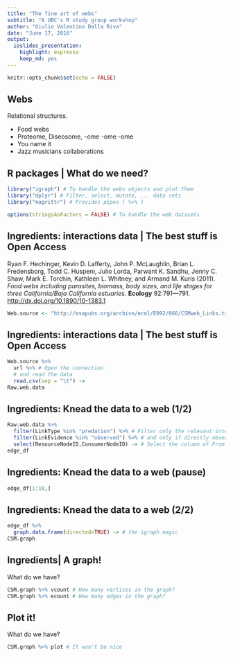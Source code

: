```yaml
---
title: "The fine art of webs"
subtitle: "A UBC's R study group workshop"
author: "Giulio Valentino Dalla Riva"
date: "June 17, 2016"
output: 
  ioslides_presentation: 
    highlight: espresso
    keep_md: yes
---
```


```r
knitr::opts_chunk$set(echo = FALSE)
```

## Webs

Relational structures.

- Food webs
- Proteome, Diseosome, -ome -ome -ome
- You name it
- Jazz musicians collaborations

## R packages | What do we need?

```r
library("igraph") # To handle the webs objects and plot them
library("dplyr") # Filter, select, mutate, ... data sets
library("magrittr") # Provides pipes ( %>% )

options(stringsAsFactors = FALSE) # To handle the web datasets
```

## Ingredients: interactions data | The best stuff is Open Access

Ryan F. Hechinger, Kevin D. Lafferty, John P. McLaughlin, Brian L. Fredensborg, Todd C. Huspeni, Julio Lorda, Parwant K. Sandhu, Jenny C. Shaw, Mark E. Torchin, Kathleen L. Whitney, and Armand M. Kuris (2011). *Food webs including parasites, biomass, body sizes, and life stages for three California/Baja California estuaries*. **Ecology** 92:791---791. <http://dx.doi.org/10.1890/10-1383.1>

```r
Web.source <- "http://esapubs.org/archive/ecol/E092/066/CSMweb_Links.txt"
```

## Ingredients: interactions data | The best stuff is Open Access

```r
Web.source %>%
  url %>% # Open the connection
  # and read the data
  read.csv(sep = "\t") ->
Raw.web.data
```


## Ingredients: Knead the data to a web (1/2)

```r
Raw.web.data %>%
  filter(LinkType %in% "predation") %>% # Filter only the relevant interactions
  filter(LinkEvidence %in% "observed") %>% # and only if directly observed
  select(ResourceNodeID,ConsumerNodeID) -> # Select the column of From and To
edge_df
```

## Ingredients: Knead the data to a web (pause)

```r
edge_df[1:10,]
```

## Ingredients: Knead the data to a web (2/2)

```r
edge_df %>%
  graph.data.frame(directed=TRUE) -> # the igraph magic
CSM.graph
```

## Ingredients| A graph!

What do we have?

```r
CSM.graph %>% vcount # How many vertices in the graph?
CSM.graph %>% ecount # How many edges in the graph?
```

## Plot it!

What do we have?

```r
CSM.graph %>% plot # It won't be nice
```
